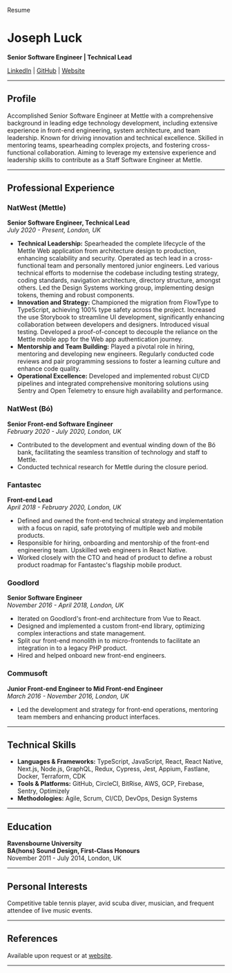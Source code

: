 
<HeadTitle>Resume</HeadTitle>

# Joseph Luck

**Senior Software Engineer | Technical Lead**

[LinkedIn](https://www.linkedin.com/in/josephluck) | [GitHub](https://github.com/josephluck) | [Website](https://josephluck.co.uk)

---

## Profile

Accomplished Senior Software Engineer at Mettle with a comprehensive background in leading edge technology development, including extensive experience in front-end engineering, system architecture, and team leadership. Known for driving innovation and technical excellence. Skilled in mentoring teams, spearheading complex projects, and fostering cross-functional collaboration. Aiming to leverage my extensive experience and leadership skills to contribute as a Staff Software Engineer at Mettle.

---

## Professional Experience

### NatWest (Mettle)

**Senior Software Engineer, Technical Lead**  
_July 2020 - Present, London, UK_

- **Technical Leadership:** Spearheaded the complete lifecycle of the Mettle Web application from architecture design to production, enhancing scalability and security. Operated as tech lead in a cross-functional team and personally mentored junior engineers. Led various technical efforts to modernise the codebase including testing strategy, coding standards, navigation architecture, directory structure, amongst others. Led the Design Systems working group, implementing design tokens, theming and robust components.
- **Innovation and Strategy:** Championed the migration from FlowType to TypeScript, achieving 100% type safety across the project. Increased the use Storybook to streamline UI development, significantly enhancing collaboration between developers and designers. Introduced visual testing. Developed a proof-of-concept to decouple the reliance on the Mettle mobile app for the Web app authentication journey.
- **Mentorship and Team Building:** Played a pivotal role in hiring, mentoring and developing new engineers. Regularly conducted code reviews and pair programming sessions to foster a learning culture and enhance code quality.
- **Operational Excellence:** Developed and implemented robust CI/CD pipelines and integrated comprehensive monitoring solutions using Sentry and Open Telemetry to ensure high availability and performance.

### NatWest (Bó)

**Senior Front-end Software Engineer**  
_February 2020 - July 2020, London, UK_

- Contributed to the development and eventual winding down of the Bó bank, facilitating the seamless transition of technology and staff to Mettle.
- Conducted technical research for Mettle during the closure period.

### Fantastec

**Front-end Lead**  
_April 2018 - February 2020, London, UK_

- Defined and owned the front-end technical strategy and implementation with a focus on rapid, safe prototying of multiple web and mobile products.
- Responsible for hiring, onboarding and mentorship of the front-end engineering team. Upskilled web engineers in React Native.
- Worked closely with the CTO and head of product to define a robust product roadmap for Fantastec's flagship mobile product.

### Goodlord

**Senior Software Engineer**  
_November 2016 - April 2018, London, UK_

- Iterated on Goodlord's front-end architecture from Vue to React.
- Designed and implemented a custom front-end library, optimizing complex interactions and state management.
- Split our front-end monolith in to micro-frontends to facilitate an integration in to a legacy PHP product.
- Hired and helped onboard new front-end engineers.

### Commusoft

**Junior Front-end Engineer to Mid Front-end Engineer**  
_March 2016 - November 2016, London, UK_

- Led the development and strategy for front-end operations, mentoring team members and enhancing product interfaces.

---

## Technical Skills

- **Languages & Frameworks:** TypeScript, JavaScript, React, React Native, Next.js, Node.js, GraphQL, Redux, Cypress, Jest, Appium, Fastlane, Docker, Terraform, CDK
- **Tools & Platforms:** GitHub, CircleCI, BitRise, AWS, GCP, Firebase, Sentry, Optimizely
- **Methodologies:** Agile, Scrum, CI/CD, DevOps, Design Systems

---

## Education

**Ravensbourne University**  
**BA(hons) Sound Design, First-Class Honours**  
November 2011 - July 2014, London, UK

---

## Personal Interests

Competitive table tennis player, avid scuba diver, musician, and frequent attendee of live music events.

---

## References

Available upon request or at [website](https://josephluck.co.uk/references).

---
